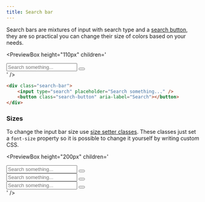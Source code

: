 ```yaml
---
title: Search bar
---
```



Search bars are mixtures of input with search type and a [search button](/docs/components/buttons/search-button), they are so practical you can change their size of colors based on your needs.

<PreviewBox
	height="110px"
	children='
<!DOCTYPE html>
<html lang="en">
	<head>
		<meta charset="UTF-8" />
		<meta http-equiv="X-UA-Compatible" content="IE=edge" />
		<meta name="viewport" content="width=device-width, initial-scale=1.0" />
		<link rel="stylesheet" href="https://raw.githack.com/amir2mi/FlatifyCSS/master/dist/css/flatify-min.css" />
		<title>Search bar</title>
	</head>
	<body>
		<div class="search-bar">
			<input type="search" placeholder="Search something..." />
			<button class="search-button" aria-label="Search"></button>
		</div>
	</body>
</html>
'
/>

```html {1} title="index.html"
<div class="search-bar">
	<input type="search" placeholder="Search something..." />
	<button class="search-button" aria-label="Search"></button>
</div>
```


### Sizes

To change the input bar size use [size setter classes](/docs/helpers/size-setters).
These classes just set a `font-size` property so it is possible to change it yourself by writing custom CSS.

<PreviewBox
	height="200px"
	children='
<!DOCTYPE html>
<html lang="en">
	<head>
		<meta charset="UTF-8" />
		<meta http-equiv="X-UA-Compatible" content="IE=edge" />
		<meta name="viewport" content="width=device-width, initial-scale=1.0" />
		<link rel="stylesheet" href="https://raw.githack.com/amir2mi/FlatifyCSS/master/dist/css/flatify-min.css" />
		<title>Search bar</title>
        <style>
            .search-bars-wrapper{
                max-width: 20em
            }
        </style>
	</head>
	<body>
        <div class="search-bars-wrapper">
            <div class="search-bar size-xs">
                <input type="search" placeholder="Search something..." />
                <button class="search-button" aria-label="Search"></button>
            </div>
            <div class="search-bar size-lg">
                <input type="search" placeholder="Search something..." />
                <button class="search-button" aria-label="Search"></button>
            </div>
            <div class="search-bar size-2x">
                <input type="search" placeholder="Search something..." />
                <button class="search-button" aria-label="Search"></button>
            </div>
        </div>
	</body>
</html>
'
/>

